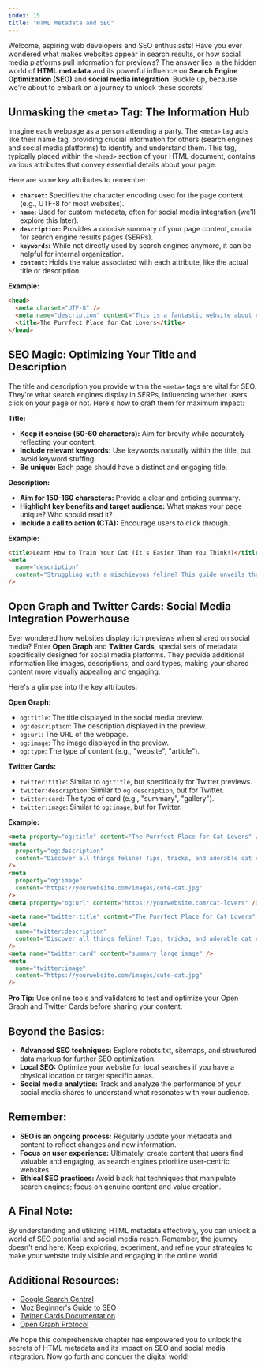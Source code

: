```yaml
---
index: 15
title: "HTML Metadata and SEO"
---
```


Welcome, aspiring web developers and SEO enthusiasts! Have you ever wondered what makes websites appear in search results, or how social media platforms pull information for previews? The answer lies in the hidden world of **HTML metadata** and its powerful influence on **Search Engine Optimization (SEO)** and **social media integration**. Buckle up, because we're about to embark on a journey to unlock these secrets!

## Unmasking the `<meta>` Tag: The Information Hub

Imagine each webpage as a person attending a party. The `<meta>` tag acts like their name tag, providing crucial information for others (search engines and social media platforms) to identify and understand them. This tag, typically placed within the `<head>` section of your HTML document, contains various attributes that convey essential details about your page.

Here are some key attributes to remember:

- **`charset`:** Specifies the character encoding used for the page content (e.g., UTF-8 for most websites).
- **`name`:** Used for custom metadata, often for social media integration (we'll explore this later).
- **`description`:** Provides a concise summary of your page content, crucial for search engine results pages (SERPs).
- **`keywords`:** While not directly used by search engines anymore, it can be helpful for internal organization.
- **`content`:** Holds the value associated with each attribute, like the actual title or description.

**Example:**

```html
<head>
  <meta charset="UTF-8" />
  <meta name="description" content="This is a fantastic website about cats!" />
  <title>The Purrfect Place for Cat Lovers</title>
</head>
```

## SEO Magic: Optimizing Your Title and Description

The title and description you provide within the `<meta>` tags are vital for SEO. They're what search engines display in SERPs, influencing whether users click on your page or not. Here's how to craft them for maximum impact:

**Title:**

- **Keep it concise (50-60 characters):** Aim for brevity while accurately reflecting your content.
- **Include relevant keywords:** Use keywords naturally within the title, but avoid keyword stuffing.
- **Be unique:** Each page should have a distinct and engaging title.

**Description:**

- **Aim for 150-160 characters:** Provide a clear and enticing summary.
- **Highlight key benefits and target audience:** What makes your page unique? Who should read it?
- **Include a call to action (CTA):** Encourage users to click through.

**Example:**

```html
<title>Learn How to Train Your Cat (It's Easier Than You Think!)</title>
<meta
  name="description"
  content="Struggling with a mischievous feline? This guide unveils the secrets to training your cat for a harmonious household. Click and become a cat whisperer today!"
/>
```

## Open Graph and Twitter Cards: Social Media Integration Powerhouse

Ever wondered how websites display rich previews when shared on social media? Enter **Open Graph** and **Twitter Cards**, special sets of metadata specifically designed for social media platforms. They provide additional information like images, descriptions, and card types, making your shared content more visually appealing and engaging.

Here's a glimpse into the key attributes:

**Open Graph:**

- `og:title`: The title displayed in the social media preview.
- `og:description`: The description displayed in the preview.
- `og:url`: The URL of the webpage.
- `og:image`: The image displayed in the preview.
- `og:type`: The type of content (e.g., "website", "article").

**Twitter Cards:**

- `twitter:title`: Similar to `og:title`, but specifically for Twitter previews.
- `twitter:description`: Similar to `og:description`, but for Twitter.
- `twitter:card`: The type of card (e.g., "summary", "gallery").
- `twitter:image`: Similar to `og:image`, but for Twitter.

**Example:**

```html
<meta property="og:title" content="The Purrfect Place for Cat Lovers" />
<meta
  property="og:description"
  content="Discover all things feline! Tips, tricks, and adorable cat content await!"
/>
<meta
  property="og:image"
  content="https://yourwebsite.com/images/cute-cat.jpg"
/>
<meta property="og:url" content="https://yourwebsite.com/cat-lovers" />

<meta name="twitter:title" content="The Purrfect Place for Cat Lovers" />
<meta
  name="twitter:description"
  content="Discover all things feline! Tips, tricks, and adorable cat content await! #cats #catlovers"
/>
<meta name="twitter:card" content="summary_large_image" />
<meta
  name="twitter:image"
  content="https://yourwebsite.com/images/cute-cat.jpg"
/>
```

**Pro Tip:** Use online tools and validators to test and optimize your Open Graph and Twitter Cards before sharing your content.

## Beyond the Basics:

- **Advanced SEO techniques:** Explore robots.txt, sitemaps, and structured data markup for further SEO optimization.
- **Local SEO:** Optimize your website for local searches if you have a physical location or target specific areas.
- **Social media analytics:** Track and analyze the performance of your social media shares to understand what resonates with your audience.

## Remember:

- **SEO is an ongoing process:** Regularly update your metadata and content to reflect changes and new information.
- **Focus on user experience:** Ultimately, create content that users find valuable and engaging, as search engines prioritize user-centric websites.
- **Ethical SEO practices:** Avoid black hat techniques that manipulate search engines; focus on genuine content and value creation.

## A Final Note:

By understanding and utilizing HTML metadata effectively, you can unlock a world of SEO potential and social media reach. Remember, the journey doesn't end here. Keep exploring, experiment, and refine your strategies to make your website truly visible and engaging in the online world!

## Additional Resources:

- [Google Search Central](https://developers.google.com/search/)
- [Moz Beginner's Guide to SEO](https://moz.com/beginners-guide-to-seo)
- [Twitter Cards Documentation](https://developer.twitter.com/en/docs/twitter-for-websites/cards/guides/getting-started)
- [Open Graph Protocol](https://ogp.me/)

We hope this comprehensive chapter has empowered you to unlock the secrets of HTML metadata and its impact on SEO and social media integration. Now go forth and conquer the digital world!
